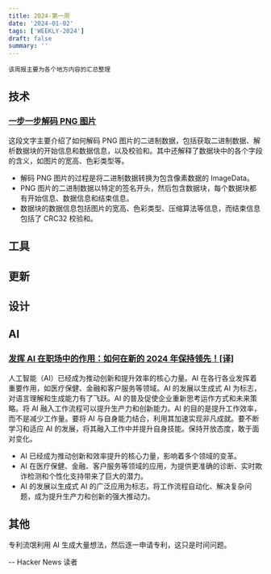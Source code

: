 ```yaml
---
title: 2024-第一周
date: '2024-01-02'
tags: ['WEEKLY-2024']
draft: false
summary: ''
---
```


`该周报主要为各个地方内容的汇总整理`

<TOCInlineWithSticky toc={props.toc} />

## 技术

### [一步一步解码 PNG 图片](https://vivaxyblog.github.io/2019/12/07/decode-a-png-image-with-javascript-cn.html)

这段文字主要介绍了如何解码 PNG 图片的二进制数据，包括获取二进制数据、解析数据块的开始信息和数据信息，以及校验和。其中还解释了数据块中的各个字段的含义，如图片的宽高、色彩类型等。

- 解码 PNG 图片的过程是将二进制数据转换为包含像素数据的 ImageData。
- PNG 图片的二进制数据以特定的签名开头，然后包含数据块，每个数据块都有开始信息、数据信息和结束信息。
- 数据块的数据信息包括图片的宽高、色彩类型、压缩算法等信息，而结束信息包括了 CRC32 校验和。

## 工具

## 更新

## 设计

## AI

### [发挥 AI 在职场中的作用：如何在新的 2024 年保持领先！[译]](https://baoyu.io/translations/ai/ai-in-the-workplace-16-simple-ways-to-stay-ahead)

人工智能（AI）已经成为推动创新和提升效率的核心力量。AI 在各行各业发挥着重要作用，如医疗保健、金融和客户服务等领域。AI 的发展以生成式 AI 为标志，对语言理解和生成能力有了飞跃。AI 的普及促使企业重新思考运作方式和未来策略。将 AI 融入工作流程可以提升生产力和创新能力。AI 的目的是提升工作效率，而不是减少工作量。要将 AI 与自身能力结合，利用其加速实现非凡成就。要不断学习和适应 AI 的发展，将其融入工作中并提升自身技能。保持开放态度，敢于面对变化。

- AI 已经成为推动创新和效率提升的核心力量，影响着多个领域的变革。
- AI 在医疗保健、金融、客户服务等领域的应用，为提供更准确的诊断、实时欺诈检测和个性化支持带来了巨大的潜力。
- AI 的发展以生成式 AI 的广泛应用为标志，将工作流程自动化、解决复杂问题，成为提升生产力和创新的强大推动力。

## 其他

专利流氓利用 AI 生成大量想法，然后逐一申请专利，这只是时间问题。

-- Hacker News 读者
